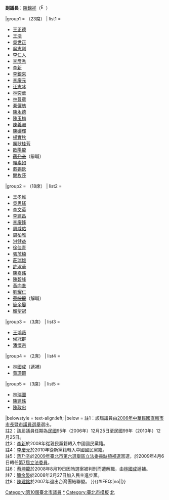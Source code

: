 {{Navbox
|name       = 第10屆臺北市議員
|title      = {{flagicon|臺北市}}  第10屆[[臺北市議員]]
|image      = [[File:Flag of Taipei City 1981-2010.svg|100px|臺北市市旗]] 
|state      = {{{state<includeonly>|collapsed</includeonly>}}}
|listclass  = hlist
|groupstyle = width:25%; text-align:left;
|above = '''議長'''：[[吳碧珠]]（[[File:Emblem of the Kuomintang.svg|16px]]）{{.w}}'''副議長'''：[[陳錦祥]]（[[File:Emblem of the Kuomintang.svg|16px]]）

|group1     = {{KMT}}（23席）
| list1     = 
* [[王正德 (臺北市議員)|王正德]]
* [[王浩 (臺灣政治人物)|王浩]]
* [[吳世正]]
* [[吳志剛 (1971年)|吳志剛]]
* [[李仁人]]
* [[李彥秀]]
* [[李新 (台灣政治人物)|李新]]{{Sup|註3}}
* [[李銀來]]
* [[李慶元 (1958年)|李慶元]]{{Sup|註4}}
* [[汪志冰]]
* [[林奕華 (臺灣)|林奕華]]
* [[林晉章]]
* [[秦儷舫]]
* [[陳永德]]
* [[陳玉梅 (政治人物)|陳玉梅]]
* [[陳義洲]]
* [[陳孋輝]]
* [[楊實秋]]
* [[厲耿桂芳]]
* [[歐陽龍]]
* <s>[[蔣乃辛]]</s>（辭職）{{Sup|註5}}
* [[賴素如]]
* [[戴錫欽]]
* [[闕枚莎]]

|group2     = {{DPP}}（18席）
| list2     = 
* [[王孝維]]
* [[吳思瑤]]
* [[李文英 (台灣)|李文英]]
* [[李建昌 (台湾)|李建昌]]
* [[李慶鋒]]
* [[周威佑]]
* [[周柏雅]]
* [[洪健益]]
* [[徐佳青]]
* [[張茂楠]]
* [[莊瑞雄]]
* [[許淑華 (臺北市)|許淑華]]
* [[陳嘉銘 (議員)|陳嘉銘]]
* [[陳碧峰]]
* [[黃向羣]]
* [[劉耀仁]]
* <s>[[蔡坤龍]]</s>（解職）{{Sup|註6}}
* [[簡余晏]]{{Sup|註7}}
* [[顏聖冠]]

|group3     = {{NP}}（3席）
| list3     =
* [[王鴻薇]]
* [[侯冠群]]
* [[潘懷宗]]

|group4     = {{PFP}}（2席）
| list4     = 
* [[林國成]]（遞補）
* [[黃珊珊]]

|group5     = {{NONP}}（3席）
| list5     = 
* [[林瑞圖]]
* [[陳建銘]]{{Sup|註8}}
* [[陳政忠]]

|belowstyle = text-align:left;
|below      = 註1：該屆議員由[[2006年中華民國直轄市市長暨市議員選舉]]選出。<br>註2：該屆議員任期為[[民國紀年|民國]]95年（2006年）12月25日至民國99年（2010年）12月25日。<br>註3：[[李新 (台灣政治人物)|李新]]於2008年從親民黨籍轉入中國國民黨籍。<br>註4：[[李慶元]]於2010年從新黨籍轉入中國國民黨籍。<br>註5：[[蔣乃辛]]於[[2009年臺北市第六選舉區立法委員缺額補選]]當選，於2009年4月6日轉任[[第7屆中華民國立法委員名單|第7屆立法委員]]。<br>註6：[[蔡坤龍]]於2008年8月19日因賄選案被判刑而遭解職，由[[林國成]]遞補。<br>註7：[[簡余晏]]於2008年2月27日加入民主進步黨。<br>註8：[[陳建銘]]於2007年退出台灣團結聯盟。
}}<includeonly>{{#IFEQ:{{{cat}}}|no||[[Category:第10屆臺北市議員]]}}</includeonly><noinclude>
[[Category:第10屆臺北市議員|*]]
[[Category:臺北市模板]]
[[Category:台灣政治導航模板|北]]
</noinclude>